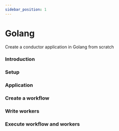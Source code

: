 ```yaml
---
sidebar_position: 1
---
```


# Golang
Create a conductor application in Golang from scratch

### Introduction
### Setup
### Application
### Create a workflow
### Write workers
### Execute workflow and workers
